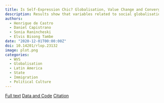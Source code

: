 ```yaml
---
title: Is Self-Expression Chic? Globalisation, Value Change and Convergence in Latin America
description: Results show that variables related to social globalisation are more important than economic variables to explain value change patterns
authors:
  - Henrique de Castro
  - Daniel Capistrano
  - Sonia Ranincheski
  - Elvis Bisong Tambe
date: "2020-12-01T00:00:00Z"
doi: 10.14201/rlop.23132
image: plot.png
categories:
  - WVS
  - Globalisation
  - Latin America
  - State
  - Immigration
  - Political Culture
---
```



[Full text](https://doi.org/10.14201/rlop.23132){.btn .btn-lg .btn-primary}  [Data and Code](){.btn .btn-lg .btn-success} [Citation](./cite.bib){.btn .btn-lg .btn-info}
